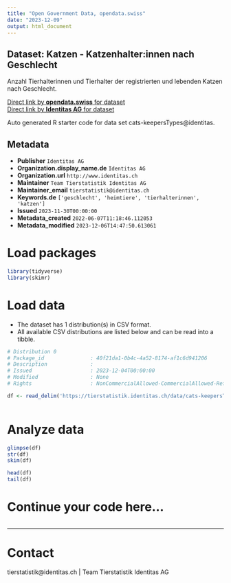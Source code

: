 ```yaml
---
title: "Open Government Data, opendata.swiss"
date: "2023-12-09"
output: html_document
---
```


## Dataset: Katzen - Katzenhalter:innen nach Geschlecht

Anzahl Tierhalterinnen und Tierhalter der registrierten und lebenden Katzen nach Geschlecht.

[Direct link by **opendata.swiss** for dataset](https://opendata.swiss/de/dataset/katzen-katzenhalter-innen-nach-geschlecht)<br>
[Direct link by **Identitas AG** for dataset](https://tierstatistik.identitas.ch/)

Auto generated R starter code for data set cats-keepersTypes@identitas.

## Metadata

- **Publisher** `Identitas AG`
- **Organization.display_name.de** `Identitas AG`
- **Organization.url** `http://www.identitas.ch`
- **Maintainer** `Team Tierstatistik Identitas AG`
- **Maintainer_email** `tierstatistik@identitas.ch`
- **Keywords.de** `['geschlecht', 'heimtiere', 'tierhalterinnen', 'katzen']`
- **Issued** `2023-11-30T00:00:00`
- **Metadata_created** `2022-06-07T11:18:46.112053`
- **Metadata_modified** `2023-12-06T14:47:50.613061`


# Load packages

```r

library(tidyverse)
library(skimr)

```

# Load data

-   The dataset has 1 distribution(s) in CSV format.
-   All available CSV distributions are listed below and can be read into a tibble.

```r

# Distribution 0
# Package_id               : 40f21da1-0b4c-4a52-8174-af1c6d941206
# Description              : 
# Issued                   : 2023-12-04T00:00:00
# Modified                 : None
# Rights                   : NonCommercialAllowed-CommercialAllowed-ReferenceRequired

df <- read_delim('https://tierstatistik.identitas.ch/data/cats-keepersTypes.csv')



```

# Analyze data

```r

glimpse(df)
str(df)
skim(df)

head(df)
tail(df)

```

# Continue your code here...

```r

```

------------------------------------------------------------------------

# Contact

tierstatistik@identitas.ch | Team Tierstatistik Identitas AG

